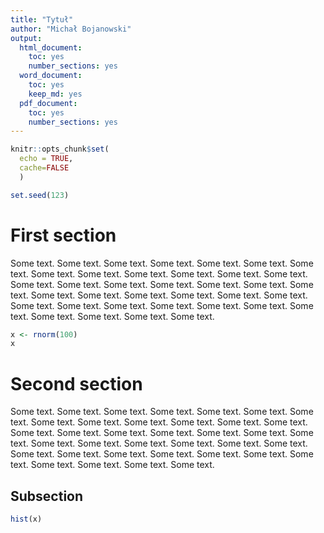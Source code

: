 ```yaml
---
title: "Tytuł"
author: "Michał Bojanowski"
output: 
  html_document:
    toc: yes
    number_sections: yes
  word_document:
    toc: yes
    keep_md: yes
  pdf_document:
    toc: yes
    number_sections: yes
---
```


```r
knitr::opts_chunk$set(
  echo = TRUE,
  cache=FALSE
  )

set.seed(123)
```

# First section

Some text. Some text. Some text. Some text. Some text. Some text. Some text. Some text. Some text. Some text. Some text. Some text. Some text. Some text. Some text. Some text. Some text. Some text. Some text. Some text. Some text. Some text. Some text. Some text. Some text. Some text. Some text. Some text. Some text. Some text. Some text. Some text. Some text. Some text. Some text. Some text. Some text. 

```r
x <- rnorm(100)
x
```


# Second section

Some text. Some text. Some text. Some text. Some text. Some text. Some text. Some text. Some text. Some text. Some text. Some text. Some text. Some text. Some text. Some text. Some text. Some text. Some text. Some text. Some text. Some text. Some text. Some text. Some text. Some text. Some text. Some text. Some text. Some text. Some text. Some text. Some text. Some text. Some text. Some text. Some text. 

## Subsection

```r
hist(x)
```
